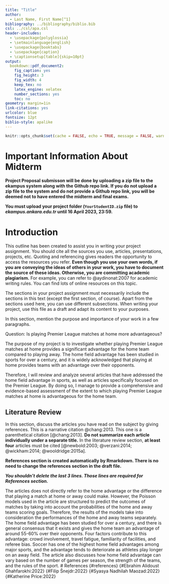 ```yaml
---
title: "Title"
author: 
  - Last Name, First Name[^1]
bibliography: ../bibliography/biblio.bib
csl: ../csl/apa.csl
header-includes:
  - \usepackage{polyglossia}
  - \setmainlanguage{english}
  - \usepackage{booktabs}
  - \usepackage{caption} 
  - \captionsetup[table]{skip=10pt}
output:
  bookdown::pdf_document2:
    fig_caption: yes
    fig_height: 3
    fig_width: 4
    keep_tex: no
    latex_engine: xelatex
    number_sections: yes
    toc: no
geometry: margin=1in
link-citations: yes
urlcolor: blue
fontsize: 12pt
biblio-style: apalike
---
```

```r
knitr::opts_chunk$set(cache = FALSE, echo = TRUE, message = FALSE, warning = FALSE)
```

<!-- ======================================================================= -->
<!-- ============================== FOOTNOTES ============================== -->
<!-- ======================================================================= -->
[^1]: Student ID, [Github Repo](https://github.com/YOUR_USER_NAME_HERE/YOUR_REPO_NAME_HERE)

# Important Information About Midterm

\colorbox{BurntOrange}{WRITE YOUR GITHUB REPO LINK ON LINE 35 IN THIS FILE!}

**Project Proposal submisson will be done by uploading a zip file to the ekampus system along with the Github repo link. If you do not upload a zip file to the system and do not provide a Github repo link, you will be deemed not to have entered the midterm and final exams.**

**You must upload your project folder (`YourStudentID.zip` file) to *ekampus.ankara.edu.tr* until 16 April 2023, 23:59.**

\colorbox{WildStrawberry}{Read the README.md file in the project folder for more information.}

# Introduction
This outline has been created to assist you in writing your project assignment. You should cite all the sources you use, articles, presentations, projects, etc. Quoting and referencing gives readers the opportunity to access the resources you refer. **Even though you use your own words, if you are conveying the ideas of others in your work, you have to document the source of these ideas. Otherwise, you are committing academic plagiarism.** For example, you can refer to @aydinonat:2007 for academic writing rules. You can find lots of online resources on this topic.

The sections in your project assignment must necessarily include the sections in this text (except the first section, of course). Apart from the sections used here, you can use different subsections. When writing your project, use this file as a draft and adapt its content to your purposes.

In this section, mention the purpose and importance of your work in a few paragraphs.
 
 Question: Is playing Premier League matches at home more advantageous?
  
 
 The purpose of my project is to investigate whether playing Premier League matches at home provides a significant advantage for the home team compared to playing away. The home field advantage has been studied in sports for over a century, and it is widely acknowledged that playing at home provides teams with an advantage over their opponents.

Therefore, I will review and analyze several articles that have addressed the home field advantage in sports, as well as articles specifically focused on the Premier League. By doing so, I manage to provide a comprehensive and evidence-based assessment of the extent to which playing Premier League matches at home is advantageous for the home team.



## Literature Review

In this section, discuss the articles you have read on the subject by giving references. This is a narrative citation @chang:2013. This one is a parenthetical citation [@chang:2013]. **Do not summarize each article individually under a separate title.** In the literature review section, **at least four** articles must be cited [@newbold:2003; @verzani:2014; @wickham:2014; @wooldridge:2015a].



**References section is created automatically by Rmarkdown. There is no need to change the references section in the draft file.**

**_You shouldn't delete the last 3 lines. Those lines are required for References section._**



 The articles does not directly refer to the home advantage or the difference that playing a match at home or away could make. However, the Poisson models used in the article are structured to predict the outcomes of matches by taking into account the probabilities of the home and away teams scoring goals. Therefore, the results of the models take into consideration the performances of the home and away teams separately. The home field advantage has been studied for over a century, and there is general consensus that it exists and gives the home team an advantage of around 55-60% over their opponents. Four factors contribute to this advantage: crowd involvement, travel fatigue, familiarity of facilities, and referee bias. Soccer has one of the highest home field advantages among major sports, and the advantage tends to deteriorate as athletes play longer on an away field. The article also discusses how home field advantage can vary based on the number of games per season, the strength of the teams, and the rules of the sport.
\newpage
# References {#references} {#Ebrahim Alidoust Ghahfarokhi:2022} {#Filip Šnejdr:2022} {#Syasya Nadhilah Maozad:2022} {#Katherine Price:2022}
<div id="refs"></div>


